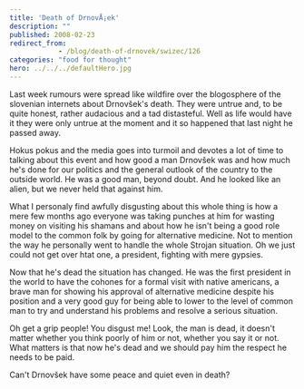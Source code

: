 ```yaml
---
title: 'Death of DrnovÅ¡ek'
description: ""
published: 2008-02-23
redirect_from: 
            - /blog/death-of-drnovek/swizec/126
categories: "food for thought"
hero: ../../../defaultHero.jpg
---
```

Last week rumours were spread like wildfire over the blogosphere of the slovenian internets about Drnovšek&#x27;s death. They were untrue and, to be quite honest, rather audacious and a tad distasteful. Well as life would have it they were only untrue at the moment and it so happened that last night he passed away.

Hokus pokus and the media goes into turmoil and devotes a lot of time to talking about this event and how good a man Drnovšek was and how much he&#x27;s done for our politics and the general outlook of the country to the outside world. He was a good man, beyond doubt. And he looked like an alien, but we never held that against him.

What I personaly find awfully disgusting about this whole thing is how a mere few months ago everyone was taking punches at him for wasting money on visiting his shamans and about how he isn&#x27;t being a good role model to the common folk by going for alternative medicine. Not to mention the way he personally went to handle the whole Strojan situation. Oh we just could not get over htat one, a president, fighting with mere gypsies.

Now that he&#x27;s dead the situation has changed. He was the first president in the world to have the cohones for a formal visit with native americans, a brave man for showing his approval of alternative medicine despite his position and a very good guy for being able to lower to the level of common man to try and understand his problems and resolve a serious situation.

Oh get a grip people! You disgust me! Look, the man is dead, it doesn&#x27;t matter whether you think poorly of him or not, whether you say it or not. What matters is that now he&#x27;s dead and we should pay him the respect he needs to be paid.

Can&#x27;t Drnovšek have some peace and quiet even in death?
